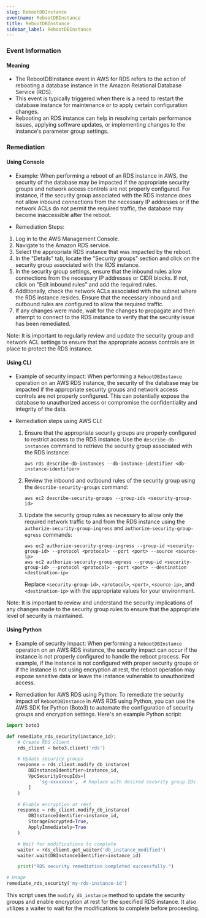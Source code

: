 ```yaml
--- 
slug: RebootDBInstance
eventname: RebootDBInstance
title: RebootDBInstance
sidebar_label: RebootDBInstance
---
```

                       
### Event Information

#### Meaning

- The RebootDBInstance event in AWS for RDS refers to the action of rebooting a database instance in the Amazon Relational Database Service (RDS).
- This event is typically triggered when there is a need to restart the database instance for maintenance or to apply certain configuration changes.
- Rebooting an RDS instance can help in resolving certain performance issues, applying software updates, or implementing changes to the instance's parameter group settings.

### Remediation

#### Using Console

- Example: When performing a reboot of an RDS instance in AWS, the security of the database may be impacted if the appropriate security groups and network access controls are not properly configured. For instance, if the security group associated with the RDS instance does not allow inbound connections from the necessary IP addresses or if the network ACLs do not permit the required traffic, the database may become inaccessible after the reboot.

- Remediation Steps:
1. Log in to the AWS Management Console.
2. Navigate to the Amazon RDS service.
3. Select the appropriate RDS instance that was impacted by the reboot.
4. In the "Details" tab, locate the "Security groups" section and click on the security group associated with the RDS instance.
5. In the security group settings, ensure that the inbound rules allow connections from the necessary IP addresses or CIDR blocks. If not, click on "Edit inbound rules" and add the required rules.
6. Additionally, check the network ACLs associated with the subnet where the RDS instance resides. Ensure that the necessary inbound and outbound rules are configured to allow the required traffic.
7. If any changes were made, wait for the changes to propagate and then attempt to connect to the RDS instance to verify that the security issue has been remediated.

Note: It is important to regularly review and update the security group and network ACL settings to ensure that the appropriate access controls are in place to protect the RDS instance.

#### Using CLI

- Example of security impact: When performing a `RebootDBInstance` operation on an AWS RDS instance, the security of the database may be impacted if the appropriate security groups and network access controls are not properly configured. This can potentially expose the database to unauthorized access or compromise the confidentiality and integrity of the data.

- Remediation steps using AWS CLI:
  1. Ensure that the appropriate security groups are properly configured to restrict access to the RDS instance. Use the `describe-db-instances` command to retrieve the security group associated with the RDS instance:
     ```
     aws rds describe-db-instances --db-instance-identifier <db-instance-identifier>
     ```
  2. Review the inbound and outbound rules of the security group using the `describe-security-groups` command:
     ```
     aws ec2 describe-security-groups --group-ids <security-group-id>
     ```
  3. Update the security group rules as necessary to allow only the required network traffic to and from the RDS instance using the `authorize-security-group-ingress` and `authorize-security-group-egress` commands:
     ```
     aws ec2 authorize-security-group-ingress --group-id <security-group-id> --protocol <protocol> --port <port> --source <source-ip>
     aws ec2 authorize-security-group-egress --group-id <security-group-id> --protocol <protocol> --port <port> --destination <destination-ip>
     ```
     Replace `<security-group-id>`, `<protocol>`, `<port>`, `<source-ip>`, and `<destination-ip>` with the appropriate values for your environment.

Note: It is important to review and understand the security implications of any changes made to the security group rules to ensure that the appropriate level of security is maintained.

#### Using Python

- Example of security impact: When performing a `RebootDBInstance` operation on an AWS RDS instance, the security impact can occur if the instance is not properly configured to handle the reboot process. For example, if the instance is not configured with proper security groups or if the instance is not using encryption at rest, the reboot operation may expose sensitive data or leave the instance vulnerable to unauthorized access.

- Remediation for AWS RDS using Python: To remediate the security impact of `RebootDBInstance` in AWS RDS using Python, you can use the AWS SDK for Python (Boto3) to automate the configuration of security groups and encryption settings. Here's an example Python script:

```python
import boto3

def remediate_rds_security(instance_id):
    # Create RDS client
    rds_client = boto3.client('rds')

    # Update security groups
    response = rds_client.modify_db_instance(
        DBInstanceIdentifier=instance_id,
        VpcSecurityGroupIds=[
            'sg-xxxxxxxx',  # Replace with desired security group IDs
        ]
    )

    # Enable encryption at rest
    response = rds_client.modify_db_instance(
        DBInstanceIdentifier=instance_id,
        StorageEncrypted=True,
        ApplyImmediately=True
    )

    # Wait for modifications to complete
    waiter = rds_client.get_waiter('db_instance_modified')
    waiter.wait(DBInstanceIdentifier=instance_id)

    print("RDS security remediation completed successfully.")

# Usage
remediate_rds_security('my-rds-instance-id')
```

This script uses the `modify_db_instance` method to update the security groups and enable encryption at rest for the specified RDS instance. It also utilizes a waiter to wait for the modifications to complete before proceeding.


 